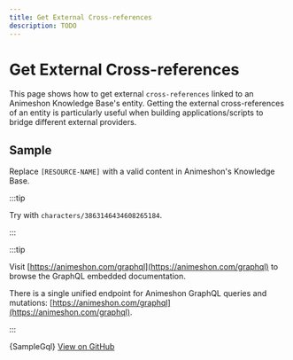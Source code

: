 ```yaml
---
title: Get External Cross-references
description: TODO
---
```


# Get External Cross-references

This page shows how to get external `cross-references` linked to an Animeshon Knowledge Base's entity.
Getting the external cross-references of an entity is particularly useful when building applications/scripts to bridge different external providers.

## Sample

Replace `[RESOURCE-NAME]` with a valid content in Animeshon's Knowledge Base.

:::tip

Try with `characters/3863146434608265184`.

:::

:::tip

Visit [https://animeshon.com/graphql](https://animeshon.com/graphql) to browse the GraphQL embedded documentation.

There is a single unified endpoint for Animeshon GraphQL queries and mutations: [https://animeshon.com/graphql](https://animeshon.com/graphql).

:::


<CodeBlock language="graphql">
  {SampleGql}
</CodeBlock>
<a href="https://github.com/animeapis/graphql-samples/blob/master/quickstarts/query-get-content-crossrefs.gql">View on GitHub</a>
